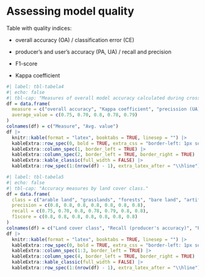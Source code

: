 # Assessing model quality {#sec-results-eval}

Table with quality indices:

-   overall accuracy (OA) / classification error (CE)

-   producer's and user's accuracy (PA, UA) / recall and precision

-   F1-score

-   Kappa coefficient

```r
#| label: tbl-tabela4
#| echo: false
#| tbl-cap: "Measures of overall model accuracy calculated during cross-validation/resampling process."
df = data.frame(
  measure = c("overall accuracy", "Kappa coefficient", "precission (UA)", "recall (PA)", "F1-score"),
  average_value = c(0.75, 0.70, 0.8, 0.78, 0.79)
)
colnames(df) = c("Measure", "Avg. value")
df |>
  knitr::kable(format = "latex", booktabs = TRUE, linesep = "") |> 
  kableExtra::row_spec(0, bold = TRUE, extra_css = "border-left: 1px solid grey; border-right: 1px solid grey") |>
  kableExtra::column_spec(1, border_left = TRUE) |>
  kableExtra::column_spec(2, border_left = TRUE, border_right = TRUE) |>
  kableExtra::kable_classic(full_width = FALSE) |>
  kableExtra::row_spec(1:(nrow(df) - 1), extra_latex_after = "\\hline")
```

```r
#| label: tbl-tabela5
#| echo: false
#| tbl-cap: "Accuracy measures by land cover class."
df = data.frame(
  class = c("arable land", "grasslands", "forests", "bare land", "artificial land", "water bodies", "wetlands"),
  precision = c(0.8, 0.8, 0.8, 0.8, 0.8, 0.8, 0.8),
  recall = c(0.75, 0.70, 0.8, 0.78, 0.79, 0.8, 0.8),
  f1score = c(0.8, 0.8, 0.8, 0.8, 0.8, 0.8, 0.8)
)
colnames(df) = c("Land cover class", "Recall (producer's accuracy)", "Precision (user's accuracy)", "F1-score")
df |>
  knitr::kable(format = "latex", booktabs = TRUE, linesep = "") |> 
  kableExtra::row_spec(0, bold = TRUE, extra_css = "border-left: 1px solid grey; border-right: 1px solid grey") |>
  kableExtra::column_spec(1:3, border_left = TRUE) |>
  kableExtra::column_spec(4, border_left = TRUE, border_right = TRUE) |>
  kableExtra::kable_classic(full_width = FALSE) |>
  kableExtra::row_spec(1:(nrow(df) - 1), extra_latex_after = "\\hline")
```
